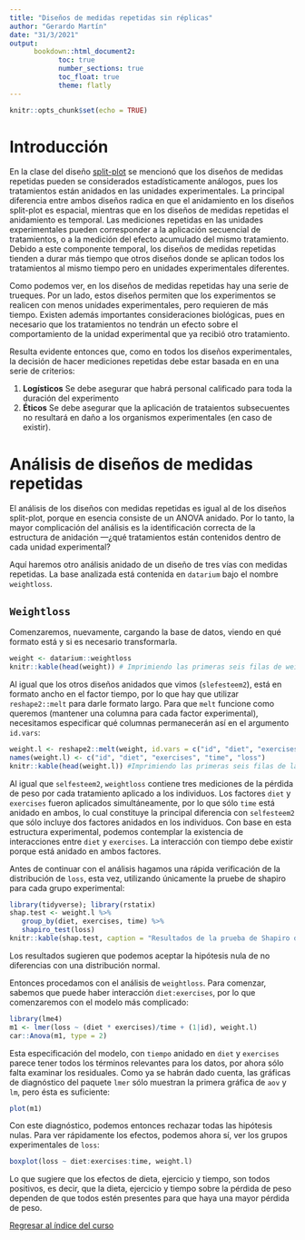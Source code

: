 ```yaml
---
title: "Diseños de medidas repetidas sin réplicas"
author: "Gerardo Martín"
date: "31/3/2021"
output:
      bookdown::html_document2:
            toc: true 
            number_sections: true
            toc_float: true
            theme: flatly
---
```


```r
knitr::opts_chunk$set(echo = TRUE)
```

# Introducción

En la clase del diseño [split-plot](Split-plot.html) se mencionó que los diseños de medidas repetidas pueden se considerados estadísticamente análogos, pues los tratamientos están anidados en las unidades experimentales. La principal diferencia entre ambos diseños radica en que el anidamiento en los diseños split-plot es espacial, mientras que en los diseños de medidas repetidas el anidamiento es temporal. Las mediciones repetidas en las unidades experimentales pueden corresponder a la aplicación secuencial de tratamientos, o a la medición del efecto acumulado del mismo tratamiento. Debido a este componente temporal, los diseños de medidas repetidas tienden a durar más tiempo que otros diseños donde se aplican todos los tratamientos al mismo tiempo pero en unidades experimentales diferentes.

Como podemos ver, en los diseños de medidas repetidas hay una serie de trueques. Por un lado, estos diseños permiten que los experimentos se realicen con menos unidades experimentales, pero requieren de más tiempo. Existen además importantes consideraciones biológicas, pues en necesario que los tratamientos no tendrán un efecto sobre el comportamiento de la unidad experimental que ya recibió otro tratamiento.

Resulta evidente entonces que, como en todos los diseños experimentales, la decisión de hacer mediciones repetidas debe estar basada en en una serie de criterios:

1. **Logísticos** Se debe asegurar que habrá personal calificado para toda la duración del experimento
2. **Éticos** Se debe asegurar que la aplicación de trataientos subsecuentes no resultará en daño a los organismos experimentales (en caso de existir).

# Análisis de diseños de medidas repetidas

El análisis de los diseños con medidas repetidas es igual al de los diseños split-plot, porque en esencia consiste de un ANOVA anidado. Por lo tanto, la mayor complicación del análisis es la identificación correcta de la estructura de anidación ---¿qué tratamientos están contenidos dentro de cada unidad experimental?

Aquí haremos otro análisis anidado de un diseño de tres vías con medidas repetidas. La base analizada está contenida en `datarium` bajo el nombre `weightloss`.

## `Weightloss`

Comenzaremos, nuevamente, cargando la base de datos, viendo en qué formato está y si es necesario transformarla.

```r
weight <- datarium::weightloss
knitr::kable(head(weight)) # Imprimiendo las primeras seis filas de weightloss
```

Al igual que los otros diseños anidados que vimos (`slefesteem2`), está en formato ancho en el factor tiempo, por lo que hay que utilizar `reshape2::melt` para darle formato largo. Para que `melt` funcione como queremos (mantener una columna para cada factor experimental), necesitamos especificar qué columnas permanecerán así en el argumento `id.vars`:

```r
weight.l <- reshape2::melt(weight, id.vars = c("id", "diet", "exercises"))
names(weight.l) <- c("id", "diet", "exercises", "time", "loss")
knitr::kable(head(weight.l)) #Imprimiendo las primeras seis filas de la tabla resultante
```

Al igual que `selfesteem2`, `weightloss` contiene tres mediciones de la pérdida de peso por cada tratamiento aplicado a los individuos. Los factores `diet` y `exercises` fueron aplicados simultáneamente, por lo que sólo `time` está anidado en ambos, lo cual constituye la principal diferencia con `selfesteem2` que sólo incluye dos factores anidados en los individuos. Con base en esta estructura experimental, podemos contemplar la existencia de interacciones entre `diet` y `exercises`. La interacción con tiempo debe existir porque está anidado en ambos factores.

Antes de continuar con el análisis hagamos una rápida verificación de la distribución de `loss`, esta vez, utilizando únicamente la pruebe de shapiro para cada grupo experimental:

```r
library(tidyverse); library(rstatix)
shap.test <- weight.l %>%
   group_by(diet, exercises, time) %>%
   shapiro_test(loss)
knitr::kable(shap.test, caption = "Resultados de la prueba de Shapiro dentro de cada grupo experimental.", align = "c")
```

Los resultados sugieren que podemos aceptar la hipótesis nula de no diferencias con una distribución normal.

Entonces procedamos con el análisis de `weightloss`. Para comenzar, sabemos que puede haber interacción `diet:exercises`, por lo que comenzaremos con el modelo más complicado:

```r
library(lme4)
m1 <- lmer(loss ~ (diet * exercises)/time + (1|id), weight.l)
car::Anova(m1, type = 2)
```
Esta especificación del modelo, con `tiempo` anidado en `diet` y `exercises` parece tener todos los términos relevantes para los datos, por ahora sólo falta examinar los residuales. Como ya se habrán dado cuenta, las gráficas de diagnóstico del paquete `lmer` sólo muestran la primera gráfica de `aov` y `lm`, pero ésta es suficiente:

```r
plot(m1)
```

Con este diagnóstico, podemos entonces rechazar todas las hipótesis nulas. Para ver rápidamente los efectos, podemos ahora sí, ver los grupos experimentales de `loss`:

```r
boxplot(loss ~ diet:exercises:time, weight.l)
```

Lo que sugiere que los efectos de dieta, ejercicio y tiempo, son todos positivos, es decir, que la dieta, ejercicio y tiempo sobre la pérdida de peso dependen de que todos estén presentes para que haya una mayor pérdida de peso.

[Regresar al índice del curso](../index.html)